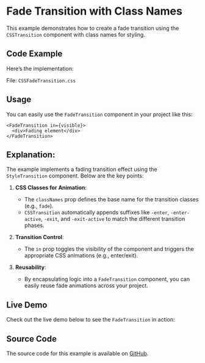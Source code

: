 
<Meta title="Examples/Fade Transition/Class Names" />

# Fade Transition with Class Names

This example demonstrates how to create a fade transition using the `CSSTransition` component with class names for styling.

## Code Example

Here’s the implementation:

<Source code={sourceCode} language="tsx" dark />

File: `CSSFadeTransition.css`

<Source code={cssSourceCode} language="css" dark />

## Usage

You can easily use the `FadeTransition` component in your project like this:

```tsx
<FadeTransition in={visible}>
  <div>Fading element</div>
</FadeTransition>
```

## Explanation:

The example implements a fading transition effect using the `StyleTransition` component. Below are the key points:

1. **CSS Classes for Animation**:
   - The `classNames` prop defines the base name for the transition classes (e.g., `fade`).
   - `CSSTransition` automatically appends suffixes like `-enter`, `-enter-active`, `-exit`, and `-exit-active` to match the different transition phases.

2. **Transition Control**:
   - The `in` prop toggles the visibility of the component and triggers the appropriate CSS animations (e.g., enter/exit).

3. **Reusability**:
   - By encapsulating logic into a `FadeTransition` component, you can easily reuse fade animations across your project.

## Live Demo

Check out the live demo below to see the `FadeTransition` in action:

<Canvas of={Stories.Default} />

## Source Code

The source code for this example is available on [GitHub](https://github.com/fakundo/react-transitioning/blob/main/stories/examples/FadeTransitionClassNames.stories.tsx).